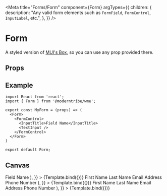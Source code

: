 
<Meta
  title="Forms/Form"
  component={Form}
  argTypes={{
    children: {
      description:
        "Any valid form elements such as `FormField`, `FormControl`, `InputLabel`, etc.",
    },
  }}
/>


# Form

A styled version of <a href="https://mui.com/material-ui/react-box" target="_blank">MUI's Box</a>, so you can use any prop provided there.

## Props

<ArgsTable story="." />

## Example

```
import React from 'react';
import { Form } from '@moderntribe/wme';

export const MyForm = (props) => (
  <Form>
    <FormControl>
      <InputTitle>Field Name</InputTitle>
      <TextInput />
    </FormControl>
  </Form>
)

export default Form;
```

## Canvas

<Canvas>
  <Story
    name="Base"
    args={{
      children: (
        <FormControl>
          <InputTitle>Field Name</InputTitle>
          <TextInput />
        </FormControl>
      ),
    }}
  >
    {Template.bind({})}
  </Story>
  <Story
    name="Column"
    args={{
      children: (
        <Stack spacing={2}>
          <FormControl>
            <InputTitle>First Name</InputTitle>
            <TextInput />
          </FormControl>
          <FormControl>
            <InputTitle>Last Name</InputTitle>
            <TextInput />
          </FormControl>
          <FormControl>
            <InputTitle>Email Address</InputTitle>
            <TextInput />
          </FormControl>
          <FormControl>
            <InputTitle>Phone Number</InputTitle>
            <TextInput />
          </FormControl>
        </Stack>
      ),
    }}
  >
    {Template.bind({})}
  </Story>
  <Story
    name="Grid"
    args={{
      children: (
        <Grid container spacing={2}>
          <Grid item xs={6}>
            <FormControl>
              <InputTitle>First Name</InputTitle>
              <TextInput />
            </FormControl>
          </Grid>
          <Grid item xs={6}>
            <FormControl>
              <InputTitle>Last Name</InputTitle>
              <TextInput />
            </FormControl>
          </Grid>
          <Grid item xs={6}>
            <FormControl>
              <InputTitle>Email Address</InputTitle>
              <TextInput />
            </FormControl>
          </Grid>
          <Grid item xs={6}>
            <FormControl>
              <InputTitle>Phone Number</InputTitle>
              <TextInput />
            </FormControl>
          </Grid>
        </Grid>
      ),
    }}
  >
    {Template.bind({})}
  </Story>
</Canvas>
